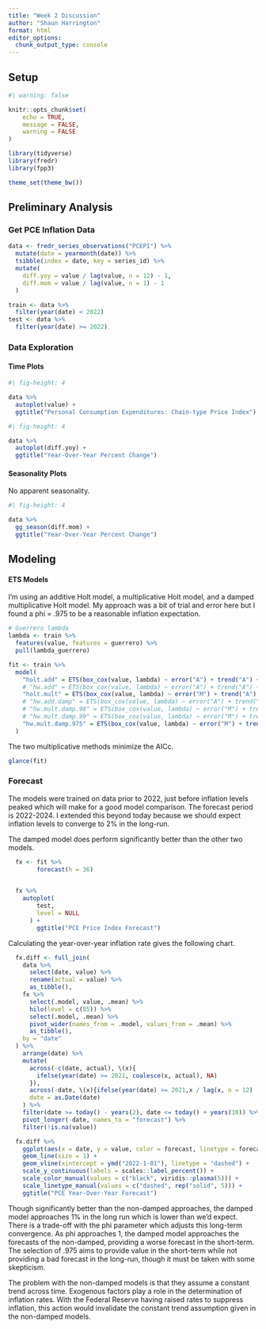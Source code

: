 ```yaml
---
title: "Week 2 Discussion"
author: "Shaun Harrington"
format: html
editor_options: 
  chunk_output_type: console
---
```


## Setup

```r
#| warning: false

knitr::opts_chunk$set(
	echo = TRUE,
	message = FALSE,
	warning = FALSE
)

library(tidyverse)
library(fredr)
library(fpp3)

theme_set(theme_bw())

```

## Preliminary Analysis

### Get PCE Inflation Data

```r
 
data <- fredr_series_observations("PCEPI") %>% 
  mutate(date = yearmonth(date)) %>% 
  tsibble(index = date, key = series_id) %>% 
  mutate(
    diff.yoy = value / lag(value, n = 12) - 1,
    diff.mom = value / lag(value, n = 1) - 1
  )

train <- data %>% 
  filter(year(date) < 2022)
test <- data %>% 
  filter(year(date) >= 2022)

```

### Data Exploration

#### Time Plots 

```r
#| fig-height: 4

data %>% 
  autoplot(value) +
  ggtitle("Personal Consumption Expenditures: Chain-type Price Index")

```

```r
#| fig-height: 4

data %>% 
  autoplot(diff.yoy) +
  ggtitle("Year-Over-Year Percent Change")

```

#### Seasonality Plots

No apparent seasonality. 

```r
#| fig-height: 4

data %>% 
  gg_season(diff.mom) +
  ggtitle("Year-Over-Year Percent Change")

```


## Modeling

#### ETS Models

I'm using an additive Holt model, a multiplicative Holt model, and a damped multiplicative Holt model. My approach was a bit of trial and error here but I found a phi = .975 to be a reasonable inflation expectation. 

```r

# Guerrero lambda
lambda <- train %>% 
  features(value, features = guerrero) %>% 
  pull(lambda_guerrero)

fit <- train %>% 
  model(
    "holt.add" = ETS(box_cox(value, lambda) ~ error("A") + trend("A") + season("N")),
    # "hw.add" = ETS(box_cox(value, lambda) ~ error("A") + trend("A") + season("A")),
    "holt.mult" = ETS(box_cox(value, lambda) ~ error("M") + trend("A") + season("N")),
    # "hw.add.damp" = ETS(box_cox(value, lambda) ~ error("A") + trend("Ad") + season("N")),
    # "hw.mult.damp.98" = ETS(box_cox(value, lambda) ~ error("M") + trend("Ad", phi = .98) + season("N")),
    # "hw.mult.damp.99" = ETS(box_cox(value, lambda) ~ error("M") + trend("Ad", phi = .99) + season("N")),
    "hw.mult.damp.975" = ETS(box_cox(value, lambda) ~ error("M") + trend("Ad", phi = .975) + season("N"))
  )


```

The two multiplicative methods minimize the AICc. 

```r
glance(fit)
```


### Forecast

The models were trained on data prior to 2022, just before inflation levels peaked which will make for a good model comparison. The forecast period is 2022-2024. I extended this beyond today because we should expect inflation levels to converge to 2% in the long-run.

The damped model does perform significantly better than the other two models.

```r

  fx <- fit %>% 
        forecast(h = 36)
  

  fx %>% 
    autoplot(
        test,
        level = NULL
      ) +
        ggtitle("PCE Price Index Forecast")

```

Calculating the year-over-year inflation rate gives the following chart. 

```r

  fx.diff <- full_join(
    data %>% 
      select(date, value) %>% 
      rename(actual = value) %>% 
      as_tibble(),
    fx %>% 
      select(.model, value, .mean) %>% 
      hilo(level = c(85)) %>% 
      select(.model, .mean) %>% 
      pivot_wider(names_from = .model, values_from = .mean) %>% 
      as_tibble(),
    by = "date"
  ) %>% 
    arrange(date) %>% 
    mutate(
      across(-c(date, actual), \(x){
        ifelse(year(date) >= 2021, coalesce(x, actual), NA)
      }),
      across(-date, \(x){ifelse(year(date) >= 2021,x / lag(x, n = 12) - 1, NA)}),
      date = as.Date(date)
    ) %>%
    filter(date >= today() - years(2), date <= today() + years(10)) %>% 
    pivot_longer(-date, names_to = "forecast") %>% 
    filter(!is.na(value))

  fx.diff %>% 
    ggplot(aes(x = date, y = value, color = forecast, linetype = forecast)) +
    geom_line(size = 1) +
    geom_vline(xintercept = ymd("2022-1-01"), linetype = "dashed") +
    scale_y_continuous(labels = scales::label_percent()) +
    scale_color_manual(values = c("black", viridis::plasma(5))) +
    scale_linetype_manual(values = c("dashed", rep("solid", 5))) +
    ggtitle("PCE Year-Over-Year Forecast")

```

Though significantly better than the non-damped approaches, the damped model approaches 1% in the long run which is lower than we'd expect. There is a trade-off with the phi parameter which adjusts this long-term convergence. As phi approaches 1, the damped model approaches the forecasts of the non-damped, providing a worse forecast in the short-term. The selection of .975 aims to provide value in the short-term while not providing a bad forecast in the long-run, though it must be taken with some skepticism. 

The problem with the non-damped models is that they assume a constant trend across time. Exogenous factors play a role in the determination of inflation rates. With the Federal Reserve having raised rates to suppress inflation, this action would invalidate the constant trend assumption given in the non-damped models.